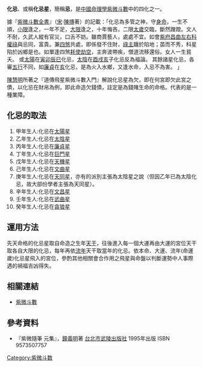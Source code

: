 '''化忌'''、或稱'''化忌星'''，簡稱'''忌'''，是[[中國文化|中國]][[命理學|命理學]][[紫微斗數|紫微斗數]]中的四化之一。

據『[[紫微斗數全書|紫微斗數全書]]』（[[宋|宋]]·[[陳摶|陳摶]]著）的記載：「化忌為多管之神，守[[身宮|身]][[命宮|命]]，一生不順，[[小限|小限]]逢之，一年不足，[[大限|大限]]逢之，十年悔吝。二限[[太歲|太歲]]交臨，斷然蹭蹬。文人不耐，久武人縱有官災，口舌不妨。雖商賈藝人，處處不宜。如會[[紫微星|紫]][[天府星|府]][[文昌星|昌]][[文曲星|曲]][[左輔星|左]][[右弼星|右]][[化科星|科]][[化權星|權]][[化祿星|祿]]與忌同，富貴。兼[[四煞|四煞]]共處，即係發不住財，[[祿主|祿主]]躔於陷地；苗而不秀，科星陷於凶鄉是也。如單逢四煞[[破軍星|耗]][[天使星|使]][[地劫星|劫]][[地空星|空]]，主奔波帶疾，僧道流移還俗。女人一生貧夭。
或[[太陽星|太陽]]在[[寅|寅]][[卯|卯]][[辰|辰]][[巳|巳]]化忌，[[太陰星|太陰]]在[[酉|酉]][[戌|戌]][[亥|亥]]子化忌反為福論。
其餘諸星化忌，各審[[五行|五行]]不同，如[[廉貞|廉貞]]在[[亥|亥]]化忌，是為火入水鄉，又逢水命，入忌不為害。 」

[[陳慧明|陳慧明]]所著之『道傳飛星紫微斗數入門』解說化忌星為欠，即在何宮即欠此宮之債，以化忌在財帛為例，即此命造欠錢債，註定是為錢賭生命的命格。代表的是一種業障。

==化忌的取法==

#甲年生人:化忌在[[太陽星|太陽星]]
#乙年生人:化忌在[[太陰星|太陰星]]
#丙年生人:化忌在[[廉貞星|廉貞星]]
#丁年生人:化忌在[[巨門星|巨門星]]
#戊年生人:化忌在[[天機星|天機星]]
#己年生人:化忌在[[文曲星|文曲星]]
#庚年生人:化忌在[[天同星|天同星]]，亦有的派別主張為太陰星之說（但因乙年已為太陰化忌，故大部份學者主張為天同星）。
#辛年生人:化忌在[[文昌星|文昌星]]
#壬年生人:化忌在[[武曲星|武曲星]]
#癸年生人:化忌在[[貪狼星|貪狼星]]

==運用方法==
先天命格的化忌星取自命造之生年[[天干|天干]]，往後進入每一個大運再由大運的宮位天干取各自大限的化忌，每年再依[[流年|流年]]天干取當年的化忌。依本命、大運、流年(命運歲)化忌星飛入的宮位，參酌其他相關會合作用之飛星與命盤以判斷運勢中人事際遇的禍福吉凶得失。

==相關連結==
*[[紫微斗數|紫微斗數]]

==參考資料==
*『紫微隨筆 元集』，[[鐘義明|鐘義明]]著 [[台北市|台北市]][[武陵出版社|武陵出版社]] 1995年出版 ISBN 9573507757

[[Category:紫微斗数|Category:紫微斗数]]